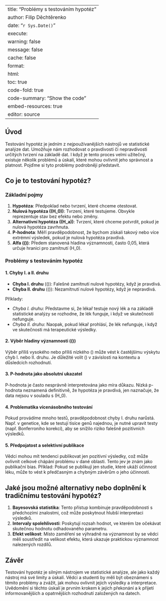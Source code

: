 
---
title: "Problémy s testováním hypotéz"
author: Filip Děchtěrenko
date: "`r Sys.Date()`"
execute:
  warning: false
  message: false
  cache: false
format:
  html:
    toc: true
    code-fold: true
    code-summary: "Show the code"
    embed-resources: true
editor: source
---

## Úvod

Testování hypotéz je jedním z nejpoužívanějších nástrojů ve statistické analýze dat. Umožňuje nám rozhodovat o pravdivosti či nepravdivosti určitých tvrzení na základě dat. I když je tento proces velmi užitečný, existuje několik problémů a úskalí, které mohou ovlivnit jeho správnost a platnost. Pojďme si tyto problémy podrobněji představit.

## Co je to testování hypotéz?

### Základní pojmy

1. **Hypotéza**: Předpoklad nebo tvrzení, které chceme otestovat.
2. **Nulová hypotéza (\(H_0\))**: Tvrzení, které testujeme. Obvykle reprezentuje stav bez efektu nebo změny.
3. **Alternativní hypotéza (\(H_a\))**: Tvrzení, které chceme potvrdit, pokud je nulová hypotéza zavrhnuta.
4. **P-hodnota**: Měří pravděpodobnost, že bychom získali takový nebo více extrémní výsledek, pokud je nulová hypotéza pravdivá.
5. **Alfa (\(\alpha\))**: Předem stanovená hladina významnosti, často 0,05, která určuje hranici pro zamítnutí \(H_0\).

### Problémy s testováním hypotéz

#### 1. Chyby I. a II. druhu

- **Chyba I. druhu** (\(\alpha\)): Falešné zamítnutí nulové hypotézy, když je pravdivá.
- **Chyba II. druhu** (\(\beta\)): Nezamítnutí nulové hypotézy, když je nepravdivá.

Příklady:

- *Chyba I. druhu*: Představme si, že lékař testuje nový lék a na základě statistické analýzy se rozhodne, že lék funguje, i když ve skutečnosti nefunguje.
- *Chyba II. druhu*: Naopak, pokud lékař prohlásí, že lék nefunguje, i když ve skutečnosti má terapeutické výsledky.

#### 2. Výběr hladiny významnosti (\(\alpha\))

Výběr příliš vysokého nebo příliš nízkého \(\alpha\) může vést k častějšímu výskytu chyb I. nebo II. druhu. Je důležité volit \(\alpha\) v závislosti na kontextu a důsledcích rozhodnutí.

#### 3. P-hodnota jako absolutní ukazatel

P-hodnota je často nesprávně interpretována jako míra důkazu. Nízká p-hodnota neznamená definitivně, že hypotéza je pravdivá, jen naznačuje, že data nejsou v souladu s \(H_0\).

#### 4. Problematika vícenásobného testování

Pokud provádíme mnoho testů, pravděpodobnost chyby I. druhu narůstá. Např. v genetice, kde se testují tisíce genů najednou, je nutné upravit testy (např. Bonferroniho korekcí), aby se snížilo riziko falešně pozitivních výsledků.

#### 5. Předpojatost a selektivní publikace

Vědci mohou mít tendenci publikovat jen pozitivní výsledky, což může ovlivnit celkové chápání problému v dané oblasti. Tento jev je znám jako publikační bias. Příklad: Pokud se publikují jen studie, které ukáží účinnost léku, může to vést k předčasným a chybným závěrům o jeho účinnosti.

## Jaké jsou možné alternativy nebo doplnění k tradičnímu testování hypotéz?

1. **Bayesovská statistika**: Tento přístup kombinuje pravděpodobnosti s předchozími znalostmi, což může poskytnout hlubší interpretaci výsledků.
2. **Intervaly spolehlivosti**: Poskytují rozsah hodnot, ve kterém lze očekávat skutečnou hodnotu odhadovaného parametru.
3. **Efekt velikost**: Místo zaměření se výhradně na významnost by se vědci měli soustředit na velikost efektu, která ukazuje praktickou významnost nalezených rozdílů.

## Závěr

Testování hypotéz je silným nástrojem ve statistické analýze, ale jako každý nástroj má své limity a úskalí. Vědci a studenti by měli být obeznámeni s těmito problémy a zvážit, jak mohou ovlivnit jejich výsledky a interpretace. Uvědomění si těchto úskalí je prvním krokem k jejich překonání a k přijetí informovanějších a opatrnějších rozhodnutí založených na datech. 

